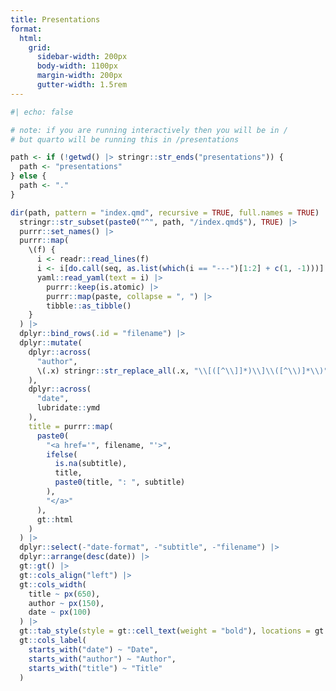 ```yaml
---
title: Presentations
format:
  html: 
    grid:
      sidebar-width: 200px
      body-width: 1100px
      margin-width: 200px
      gutter-width: 1.5rem
---
```


```r
#| echo: false

# note: if you are running interactively then you will be in /
# but quarto will be running this in /presentations

path <- if (!getwd() |> stringr::str_ends("presentations")) {
  path <- "presentations"
} else {
  path <- "."
}

dir(path, pattern = "index.qmd", recursive = TRUE, full.names = TRUE) |>
  stringr::str_subset(paste0("^", path, "/index.qmd$"), TRUE) |>
  purrr::set_names() |>
  purrr::map(
    \(f) {
      i <- readr::read_lines(f)
      i <- i[do.call(seq, as.list(which(i == "---")[1:2] + c(1, -1)))]
      yaml::read_yaml(text = i) |>
        purrr::keep(is.atomic) |>
        purrr::map(paste, collapse = ", ") |>
        tibble::as_tibble()
    }
  ) |>
  dplyr::bind_rows(.id = "filename") |>
  dplyr::mutate(
    dplyr::across(
      "author",
      \(.x) stringr::str_replace_all(.x, "\\[([^\\]]*)\\]\\([^\\)]*\\)", "\\1")
    ),
    dplyr::across(
      "date",
      lubridate::ymd
    ),
    title = purrr::map(
      paste0(
        "<a href='", filename, "'>",
        ifelse(
          is.na(subtitle),
          title,
          paste0(title, ": ", subtitle)
        ),
        "</a>"
      ),
      gt::html
    )
  ) |>
  dplyr::select(-"date-format", -"subtitle", -"filename") |>
  dplyr::arrange(desc(date)) |>
  gt::gt() |>
  gt::cols_align("left") |>
  gt::cols_width(
    title ~ px(650),
    author ~ px(150),
    date ~ px(100)
  ) |>
  gt::tab_style(style = gt::cell_text(weight = "bold"), locations = gt::cells_column_labels(columns = everything())) |>
  gt::cols_label(
    starts_with("date") ~ "Date",
    starts_with("author") ~ "Author",
    starts_with("title") ~ "Title"
  )
```
